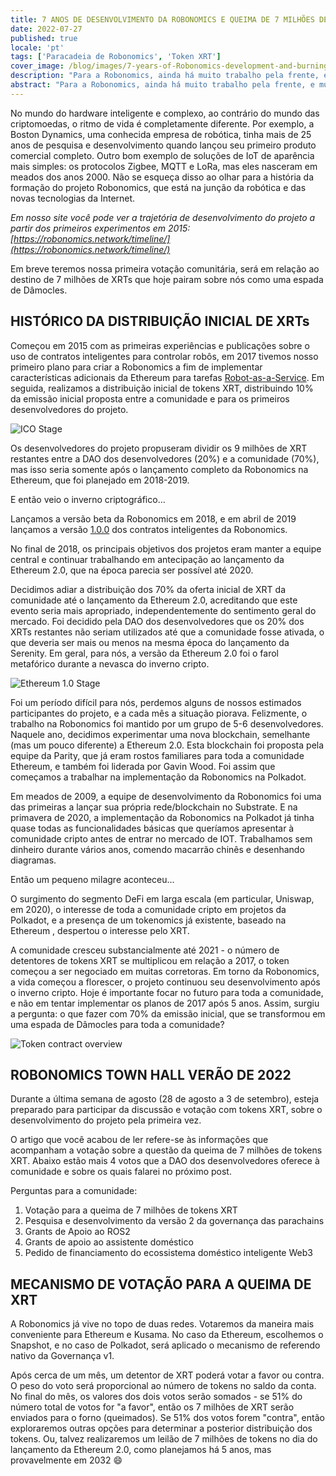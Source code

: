 ```yaml
---
title: 7 ANOS DE DESENVOLVIMENTO DA ROBONOMICS E QUEIMA DE 7 MILHÕES DE XRTs
date: 2022-07-27
published: true
locale: 'pt'
tags: ['Paracadeia de Robonomics', 'Token XRT']
cover_image: /blog/images/7-years-of-Robonomics-development-and-burning-7-million-XRT/7-years-of-Robonomics-development-and-burning-7-million-XRT.jpg
description: "Para a Robonomics, ainda há muito trabalho pela frente, e muitas coisas irão acontecer pela primeira vez."
abstract: "Para a Robonomics, ainda há muito trabalho pela frente, e muitas coisas irão acontecer pela primeira vez."
---
```


No mundo do hardware inteligente e complexo, ao contrário do mundo das criptomoedas, o ritmo de vida é completamente diferente. Por exemplo, a Boston Dynamics, uma conhecida empresa de robótica, tinha mais de 25 anos de pesquisa e desenvolvimento quando lançou seu primeiro produto comercial completo. Outro bom exemplo de soluções de IoT de aparência mais simples: os protocolos Zigbee, MQTT e LoRa, mas eles nasceram em meados dos anos 2000. Não se esqueça disso ao olhar para a história da formação do projeto Robonomics, que está na junção da robótica e das novas tecnologias da Internet.

*Em nosso site você pode ver a trajetória de desenvolvimento do projeto a partir dos primeiros experimentos em 2015: [https://robonomics.network/timeline/](https://robonomics.network/timeline/)*

Em breve teremos nossa primeira votação comunitária, será em relação ao destino de 7 milhões de XRTs que hoje pairam sobre nós como uma espada de Dâmocles.

## HISTÓRICO DA DISTRIBUIÇÃO INICIAL DE XRTs

Começou em 2015 com as primeiras experiências e publicações sobre o uso de contratos inteligentes para controlar robôs, em 2017 tivemos nosso primeiro plano para criar a Robonomics a fim de implementar características adicionais da Ethereum para tarefas [Robot-as-a-Service](https://en.wikipedia.org/wiki/Robot_as_a_service). Em seguida, realizamos a distribuição inicial de tokens XRT, distribuindo 10% da emissão inicial proposta entre a comunidade e para os primeiros desenvolvedores do projeto.

![ICO Stage](/blog/images/7-years-of-Robonomics-development-and-burning-7-million-XRT/7-years-img-1.png)

Os desenvolvedores do projeto propuseram dividir os 9 milhões de XRT restantes entre a DAO dos desenvolvedores (20%) e a comunidade (70%), mas isso seria somente após o lançamento completo da Robonomics na Ethereum, que foi planejado em 2018-2019.

E então veio o inverno criptográfico...

Lançamos a versão beta da Robonomics em 2018, e em abril de 2019 lançamos a versão [1.0.0](https://github.com/airalab/robonomics_contracts/releases/tag/v1.0) dos contratos inteligentes da Robonomics.

No final de 2018, os principais objetivos dos projetos eram manter a equipe central e continuar trabalhando em antecipação ao lançamento da Ethereum 2.0, que na época parecia ser possível até 2020.

Decidimos adiar a distribuição dos 70% da oferta inicial de XRT da comunidade até o lançamento da Ethereum 2.0, acreditando que este evento seria mais apropriado, independentemente do sentimento geral do mercado. Foi decidido pela DAO dos desenvolvedores que os 20% dos XRTs restantes não seriam utilizados até que a comunidade fosse ativada, o que deveria ser mais ou menos na mesma época do lançamento da Serenity. Em geral, para nós, a versão da Ethereum 2.0 foi o farol metafórico durante a nevasca do inverno cripto.

![Ethereum 1.0 Stage](/blog/images/7-years-of-Robonomics-development-and-burning-7-million-XRT/7-years-img-2.png)

Foi um período difícil para nós, perdemos alguns de nossos estimados participantes do projeto, e a cada mês a situação piorava. Felizmente, o trabalho na Robonomics  foi mantido por um grupo de 5-6 desenvolvedores. Naquele ano, decidimos experimentar uma nova blockchain, semelhante (mas um pouco diferente) a Ethereum 2.0. Esta blockchain foi proposta pela equipe da Parity, que já eram rostos familiares para toda a comunidade Ethereum, e também foi liderada por Gavin Wood. Foi assim que começamos a trabalhar na implementação da Robonomics na Polkadot.

Em meados de 2009, a equipe de desenvolvimento da Robonomics foi uma das primeiras a lançar sua própria rede/blockchain no Substrate. E na primavera de 2020, a implementação da Robonomics na Polkadot já tinha quase todas as funcionalidades básicas que queríamos apresentar à comunidade cripto antes de entrar no mercado de IOT. Trabalhamos sem dinheiro durante vários anos, comendo macarrão chinês e desenhando diagramas.

Então um pequeno milagre aconteceu...

O surgimento do segmento DeFi em larga escala (em particular, Uniswap, em 2020), o interesse de toda a comunidade cripto em projetos da Polkadot, e a presença de um tokenomics já existente, baseado na Ethereum , despertou o interesse pelo XRT.

A comunidade cresceu substancialmente até 2021 - o número de detentores de tokens XRT se multiplicou em relação a 2017, o token começou a ser negociado em muitas corretoras. Em torno da Robonomics, a vida começou a florescer, o projeto continuou seu desenvolvimento após o inverno cripto. Hoje é importante focar no futuro para toda a comunidade, e não em tentar implementar os planos de 2017 após 5 anos. Assim, surgiu a pergunta: o que fazer com 70% da emissão inicial, que se transformou em uma espada de Dâmocles para toda a comunidade?

![Token contract overview](/blog/images/7-years-of-Robonomics-development-and-burning-7-million-XRT/7-years-img-3.png)

## ROBONOMICS TOWN HALL VERÃO DE 2022

Durante a última semana de agosto (28 de agosto a 3 de setembro), esteja preparado para participar da discussão e votação com tokens XRT, sobre o desenvolvimento do projeto pela primeira vez.

O artigo que você acabou de ler refere-se às informações que acompanham a votação sobre a questão da queima de 7 milhões de tokens XRT. Abaixo estão mais 4 votos que a DAO dos desenvolvedores oferece à comunidade e sobre os quais falarei no próximo post.

Perguntas para a comunidade:

1. Votação para a queima de 7 milhões de tokens XRT
2. Pesquisa e desenvolvimento da versão 2 da governança das parachains
3. Grants de Apoio ao ROS2
4. Grants de apoio ao assistente doméstico
5. Pedido de financiamento do ecossistema doméstico inteligente Web3

## MECANISMO DE VOTAÇÃO PARA A QUEIMA DE XRT

A Robonomics já vive no topo de duas redes. Votaremos da maneira mais conveniente para Ethereum e Kusama. No caso da Ethereum, escolhemos o Snapshot, e no caso de Polkadot, será aplicado o mecanismo de referendo nativo da Governança v1.

Após cerca de um mês, um detentor de XRT poderá votar a favor ou contra. O peso do voto será proporcional ao número de tokens no saldo da conta. No final do mês, os valores dos dois votos serão somados - se 51% do número total de votos for "a favor", então os 7 milhões de XRT serão enviados para o forno (queimados). Se 51% dos votos forem "contra", então exploraremos outras opções para determinar a posterior distribuição dos tokens. Ou, talvez realizaremos um leilão de 7 milhões de tokens no dia do lançamento da Ethereum 2.0, como planejamos há 5 anos, mas provavelmente em 2032 😄